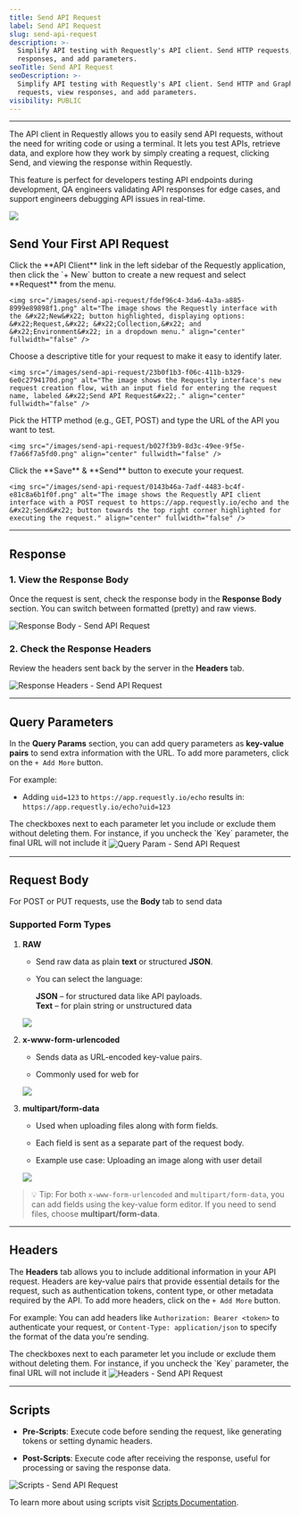 ```yaml
---
title: Send API Request
label: Send API Request
slug: send-api-request
description: >-
  Simplify API testing with Requestly's API client. Send HTTP requests, view
  responses, and add parameters.
seoTitle: Send API Request
seoDescription: >-
  Simplify API testing with Requestly's API client. Send HTTP and GraphQL
  requests, view responses, and add parameters.
visibility: PUBLIC
---
```

***

The API client in Requestly allows you to easily send API requests, without the need for writing code or using a terminal. It lets you test APIs, retrieve data, and explore how they work by simply creating a request, clicking Send, and viewing the response within Requestly.

This feature is perfect for developers testing API endpoints during development, QA engineers validating API responses for edge cases, and support engineers debugging API issues in real-time.

<img src="/images/send-api-request/cb0bd862-28ab-4900-b501-2c25ec881e37.png" align="center" fullwidth="false" />

## **Send Your First API Request**

<Steps>
  <Step title="Open API Client and Create a New Request">
    Click the **API Client** link in the left sidebar of the Requestly application, then click the `+ New` button to create a new request and select **Request** from the menu.

    <img src="/images/send-api-request/fdef96c4-3da6-4a3a-a885-8999e89898f1.png" alt="The image shows the Requestly interface with the &#x22;New&#x22; button highlighted, displaying options: &#x22;Request,&#x22; &#x22;Collection,&#x22; and &#x22;Environment&#x22; in a dropdown menu." align="center" fullwidth="false" />
  </Step>

  <Step title="Name Your API Request">
    Choose a descriptive title for your request to make it easy to identify later.

    <img src="/images/send-api-request/23b0f1b3-f06c-411b-b329-6e0c2794170d.png" alt="The image shows the Requestly interface's new request creation flow, with an input field for entering the request name, labeled &#x22;Send API Request&#x22;." align="center" fullwidth="false" />
  </Step>

  <Step title="Enter the API URL and HTTP Method">
    Pick the HTTP method (e.g., GET, POST) and type the URL of the API you want to test.

    <img src="/images/send-api-request/b027f3b9-8d3c-49ee-9f5e-f7a66f7a5fd0.png" align="center" fullwidth="false" />
  </Step>

  <Step title="Save & Send the Request">
    Click the **Save** & **Send** button to execute your request.

    <img src="/images/send-api-request/0143b46a-7adf-4483-bc4f-e81c8a6b1f0f.png" alt="The image shows the Requestly API client interface with a POST request to https://app.requestly.io/echo and the &#x22;Send&#x22; button towards the top right corner highlighted for executing the request." align="center" fullwidth="false" />
  </Step>
</Steps>

***

## **Response**

### **1. View the Response Body**

Once the request is sent, check the response body in the **Response Body** section. You can switch between formatted (pretty) and raw views.

<img src="/images/send-api-request/e258dee4-e903-417a-a847-1f1c7e438553.png" alt="Response Body - Send API Request" align="center" fullwidth="false" />

### **2. Check the Response Headers**

Review the headers sent back by the server in the **Headers** tab.

<img src="/images/send-api-request/3c04e205-9117-4730-b0e1-8a7c0379f4ce.png" alt="Response Headers - Send API Request" align="center" fullwidth="false" />

***

## Query Parameters

In the **Query Params** section, you can add query parameters as **key-value pairs** to send extra information with the URL. To add more parameters, click on the `+ Add More` button.

For example:

* Adding `uid=123` to `https://app.requestly.io/echo` results in: `https://app.requestly.io/echo?uid=123`

<Tip>
  The checkboxes next to each parameter let you include or exclude them without deleting them. For instance, if you uncheck the `Key` parameter, the final URL will not include it
</Tip>

<img src="/images/send-api-request/5190d975-f6da-46c6-82ec-f909d9725752.png" alt="Query Param - Send API Request" align="center" fullwidth="false" />

***

## Request Body

For POST or PUT requests, use the **Body** tab to send data

### Supported Form Types

1. **RAW**

   * Send raw data as plain **text** or structured **JSON**.

   * You can select the language:

     **JSON** – for structured data like API payloads.\
     **Text** – for plain string or unstructured data

   <img src="/images/send-api-request/76a50480-84ca-4ffd-87c0-cf27e0e5208b.png" align="center" fullwidth="false" />

2. **x-www-form-urlencoded**

   * Sends data as URL-encoded key-value pairs.

   * Commonly used for web for

   <img src="/images/send-api-request/79119883-fd9d-4b33-b617-4f7a7bf36f0e.png" align="center" fullwidth="false" />

3. **multipart/form-data**

   * Used when uploading files along with form fields.

   * Each field is sent as a separate part of the request body.

   * Example use case: Uploading an image along with user detail

   <img src="/images/send-api-request/fa74f6c1-8ebb-4652-8667-7993cc3d57f7.png" align="center" fullwidth="false" />

> 💡 Tip: For both `x-www-form-urlencoded` and `multipart/form-data`, you can add fields using the key-value form editor. If you need to send files, choose **multipart/form-data**.

***

## Headers

The **Headers** tab allows you to include additional information in your API request. Headers are key-value pairs that provide essential details for the request, such as authentication tokens, content type, or other metadata required by the API. To add more headers, click on the `+ Add More` button.

For example: You can add headers like `Authorization: Bearer <token>` to authenticate your request, or `Content-Type: application/json` to specify the format of the data you're sending.

<Tip>
  The checkboxes next to each parameter let you include or exclude them without deleting them. For instance, if you uncheck the `Key` parameter, the final URL will not include it
</Tip>

<img src="/images/send-api-request/a7cde3d7-d48e-4fa5-ab0d-75805d4f4899.png" alt="Headers - Send API Request" align="center" fullwidth="false" />

***

## Scripts

* **Pre-Scripts**: Execute code before sending the request, like generating tokens or setting dynamic headers.

* **Post-Scripts**: Execute code after receiving the response, useful for processing or saving the response data.

<img src="/images/send-api-request/7485bf2f-72b9-4e9a-bb5d-6ad2504aad4a.png" alt="Scripts - Send API Request" align="center" fullwidth="false" />

To learn more about using scripts visit <a target="_blank" href="/general/api-client/scripts">Scripts Documentation</a>.
